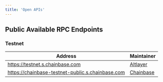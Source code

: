 ```yaml
---
title: 'Open APIs'
---
```


## Public Available RPC Endpoints
### Testnet
| **Address** | **Maintainer** |
|-------------------|--------------------------|
| https://testnet.s.chainbase.com | [Altlayer](https://www.altlayer.io/) |
| https://chainbase-testnet-public.s.chainbase.com | [Chainbase](https://www.chainbase.com/) |